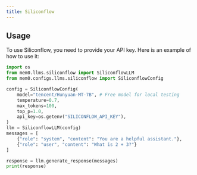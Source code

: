 ```yaml
---
title: Siliconflow
---
```


## Usage

To use Siliconflow, you need to provide your API key. Here is an example of how to use it:

```python
import os
from mem0.llms.siliconflow import SiliconflowLLM
from mem0.configs.llms.siliconflow import SiliconflowConfig

config = SiliconflowConfig(
    model="tencent/Hunyuan-MT-7B", # Free model for local testing
    temperature=0.7,
    max_tokens=100,
    top_p=1.0,
    api_key=os.getenv("SILICONFLOW_API_KEY"),
)
llm = SiliconflowLLM(config)
messages = [
    {"role": "system", "content": "You are a helpful assistant."},
    {"role": "user", "content": "What is 2 + 3?"}
]

response = llm.generate_response(messages)
print(response)

